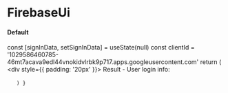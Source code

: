 
<Meta title='Lib/authentication/FirebaseUi' />

# FirebaseUi

#### Default

  const [signInData, setSignInData] = useState(null)
  const clientId =
    '1029586460785-46mt7acava9edl44vnokidvlrbk9p717.apps.googleusercontent.com'
  return (
    <div style={{ padding: '20px' }}>
      <FirebaseUi clientId={clientId} onSignIn={setSignInData} />
      Result - User login info:
      <br />
      <br />
      <FadeInOut show={signInData}>
        <Code code={signInData} stringify />
      </FadeInOut>
    </div>
  )
}

<Story name='default'>
  <Example />
</Story>
